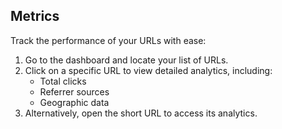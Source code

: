 ## Metrics
Track the performance of your URLs with ease:
1. Go to the dashboard and locate your list of URLs.
2. Click on a specific URL to view detailed analytics, including:
   - Total clicks
   - Referrer sources
   - Geographic data
3. Alternatively, open the short URL to access its analytics.
